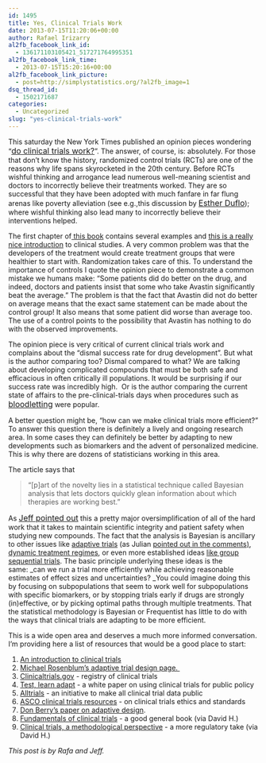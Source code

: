 ```yaml
---
id: 1495
title: Yes, Clinical Trials Work
date: 2013-07-15T11:20:06+00:00
author: Rafael Irizarry
al2fb_facebook_link_id:
  - 136171103105421_517271764995351
al2fb_facebook_link_time:
  - 2013-07-15T15:20:16+00:00
al2fb_facebook_link_picture:
  - post=http://simplystatistics.org/?al2fb_image=1
dsq_thread_id:
  - 1502171687
categories:
  - Uncategorized
slug: "yes-clinical-trials-work"
---
```

This saturday the New York Times published an opinion pieces wondering "<a style="font-size: 16px;" href="http://www.nytimes.com/2013/07/14/opinion/sunday/do-clinical-trials-work.html?pagewanted=all&_r=0">do clinical trials work?</a>". The answer, of course, is: absolutely. For those that don't know the history, randomized control trials (RCTs) are one of the reasons why life spans skyrocketed in the 20th century. Before RCTs wishful thinking and arrogance lead numerous well-meaning scientist and doctors to incorrectly believe their treatments worked. They are so successful that they have been adopted with much fanfare in far flung arenas like poverty alleviation (see e.g.,this discussion by <a style="font-size: 16px;" href="http://www.effectivephilanthropy.org/blog/2011/06/esther-duflo-explains-why-she-believes-randomized-controlled-trials-are-so-vital/">Esther Duflo</a>); where wishful thinking also lead many to incorrectly believe their interventions helped.

The first chapter of[ this book](http://www.amazon.com/Statistics-4th-Edition-David-Freedman/dp/0393929728) contains several examples and [this is a really nice introduction](http://clinicaltrials.gov/ct2/about-studies/learn) to clinical studies. A very common problem was that the developers of the treatment would create treatment groups that were healthier to start with. Randomization takes care of this. To understand the importance of controls I quote the opinion piece to demonstrate a common mistake we humans make: "Some patients did do better on the drug, and indeed, doctors and patients insist that some who take Avastin significantly beat the average." The problem is that the fact that Avastin did not do better on average means that the exact same statement can be made about the control group! It also means that some patient did worse than average too. The use of a control points to the possibility that Avastin has nothing to do with the observed improvements.

The opinion piece is very critical of current clinical trials work and complains about the "dismal success rate for drug development". But what is the author comparing too? Dismal compared to what? We are talking about developing complicated compounds that must be both safe and efficacious in often critically ill populations. It would be surprising if our success rate was incredibly high.  Or is the author comparing the current state of affairs to the pre-clinical-trials days when procedures such as <a style="font-size: 16px;" href="http://en.wikipedia.org/wiki/Bloodletting">bloodletting</a> were popular.

A better question might be, "how can we make clinical trials more efficient?" To answer this question there is definitely a lively and ongoing research area. In some cases they can definitely be better by adapting to new developments such as biomarkers and the advent of personalized medicine. This is why there are dozens of statisticians working in this area.

The article says that

> "[p]art of the novelty lies in a statistical technique called Bayesian analysis that lets doctors quickly glean information about which therapies are working best. "

As <a style="font-size: 16px;" href="http://simplystatistics.org/2013/07/14/sunday-datastatistics-link-roundup-7142013/">Jeff pointed out</a> this a pretty major oversimplification of all of the hard work that it takes to maintain scientific integrity and patient safety when studying new compounds. The fact that the analysis is Bayesian is ancillary to other issues like [adaptive trials](http://www.trialsjournal.com/content/13/1/145) (as Julian [pointed out in the comments)](http://simplystatistics.org/2013/07/14/sunday-datastatistics-link-roundup-7142013/#comment-962395470), [dynamic treatment regimes](http://en.wikipedia.org/wiki/Dynamic_treatment_regime), or even more established ideas [like group sequential trials](http://en.wikipedia.org/wiki/Sequential_analysis). The basic principle underlying these ideas is the same: _can we run a trial more efficiently while achieving reasonable estimates of effect sizes and uncertainties? _You could imagine doing this by focusing on subpopulations that seem to work well for subpopulations with specific biomarkers, or by stopping trials early if drugs are strongly (in)effective, or by picking optimal paths through multiple treatments. That the statistical methodology is Bayesian or Frequentist has little to do with the ways that clinical trials are adapting to be more efficient.

This is a wide open area and deserves a much more informed conversation. I'm providing here a list of resources that would be a good place to start:

  1. [An introduction to clinical trials](http://www.clinicaltrials.gov/ct2/info/resources)
  2. [Michael Rosenblum's adaptive trial design page. ](http://people.csail.mit.edu/mrosenblum/Teaching/adaptive_designs_2010.html)
  3. [Clinicaltrials.gov](http://clinicaltrials.gov/) - registry of clinical trials
  4. [Test, learn adapt](https://www.gov.uk/government/uploads/system/uploads/attachment_data/file/62529/TLA-1906126.pdf) - a white paper on using clinical trials for public policy
  5. [Alltrials](http://www.alltrials.net/) - an initiative to make all clinical trial data public
  6. [ASCO clinical trials resources](http://www.asco.org/advocacy-practice/clinical-trial-resources) - on clinical trials ethics and standards
  7. [Don Berry's paper on adaptive design](http://jco.ascopubs.org/content/29/6/606).
  8. [Fundamentals of clinical trials](http://www.amazon.com/dp/1441915850) - a good general book (via David H.)
  9. [Clinical trials, a methodological perspective](http://www.amazon.com/Clinical-Trials-Methodologic-Perspective-Probability/dp/0471727814) - a more regulatory take (via David H.)

_This post is by Rafa and Jeff. _
